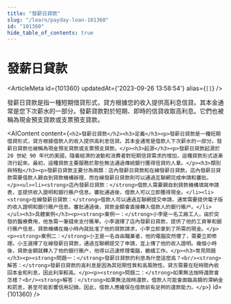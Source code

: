 ```yaml
---
title: "發薪日貸款"
slug: "/learn/payday-loan-101360"
id: "101360"
hide_table_of_contents: true
---
```



# 發薪日貸款

<ArticleMeta id={101360} updatedAt={'2023-09-26 13:58:54'} alias={`[]`} />
<div className='border-solid border-b border-t-0 my-4 border-[var(--ifm-color-gray-300)]' />

發薪日貸款是指一種短期借貸形式，貸方根據您的收入提供高利息信貸。其本金通常是您下次薪水的一部分。發薪貸款對於短期、即時的信貸收取高利息。它們也被稱為現金預支貸款或支票預支貸款。

<AIContent content={`<h2>發薪日貸款</h2><h3>定義</h3><p>發薪日貸款是一種短期借貸形式，貸方根據借款人的收入提供高利息信貸。其本金通常是借款人下次薪水的一部分。發薪日貸款也被稱為現金預支貸款或支票預支貸款。</p><h3>起源</h3><p>發薪日貸款起源於 20 世紀 90 年代的美國，隨着經濟的波動和消費者對短期信貸需求的增加，這種貸款形式逐漸流行起來。最初，這種貸款主要服務於那些無法通過傳統銀行獲得信貸的人羣。</p><h3>類別與特點</h3><p>發薪日貸款主要分為兩類：店內發薪日貸款和在線發薪日貸款。店內發薪日貸款需要借款人親自到貸款機構辦理，而在線發薪日貸款則可以通過互聯網完成申請和審批。</p><ul><li><strong>店內發薪日貸款：</strong>借款人需要親自到貸款機構填寫申請表，並提供收入證明和銀行賬户信息。審批通過後，借款人可以立即獲得現金。</li><li><strong>在線發薪日貸款：</strong>借款人可以通過互聯網提交申請，通常需要提供電子版的收入證明和銀行賬户信息。審批通過後，貸款金額會直接轉入借款人的銀行賬户。</li></ul><h3>具體案例</h3><p><strong>案例一：</strong>小李是一名工廠工人，由於突發的醫療費用，他急需一筆錢來支付賬單。小李選擇了店內發薪日貸款，提供了他的工資單和銀行賬户信息，貸款機構在幾小時內就批准了他的貸款請求，小李立即拿到了所需的現金。</p><p><strong>案例二：</strong>小王是一名自由職業者，他的電腦突然壞了，需要立即修理。小王選擇了在線發薪日貸款，通過互聯網提交了申請，並上傳了他的收入證明。幾個小時後，貸款金額就轉入了他的銀行賬户，他得以迅速修理電腦，繼續工作。</p><h3>常見問題</h3><p><strong>問題一：</strong>發薪日貸款的利息為什麼這麼高？<br/><strong>解答：</strong>發薪日貸款的高利息是因為其短期性質和高風險性。貸方需要在短時間內收回本金和利息，因此利率較高。</p><p><strong>問題二：</strong>如果無法按時還款會怎樣？<br/><strong>解答：</strong>如果無法按時還款，借款人可能會面臨高額的滯納金和罰息，甚至可能影響信用記錄。因此，借款人應確保在借款前有足夠的還款能力。</p>`} id={101360} />
